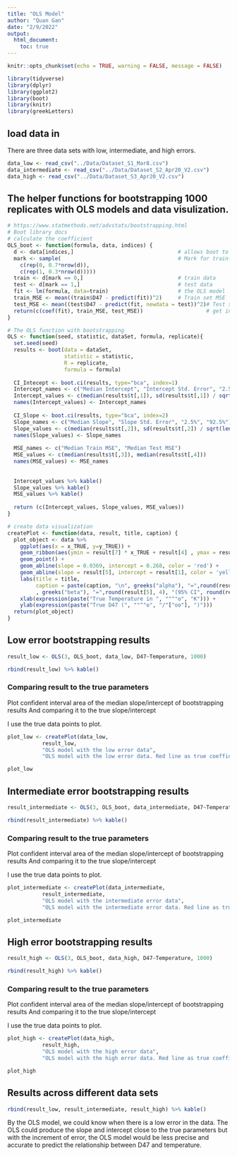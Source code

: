 ```yaml
---
title: "OLS Model"
author: "Quan Gan"
date: "2/9/2022"
output: 
  html_document:
    toc: true
---
```


```r
knitr::opts_chunk$set(echo = TRUE, warning = FALSE, message = FALSE)

library(tidyverse)
library(dplyr)
library(ggplot2)
library(boot)
library(knitr)
library(greekLetters)
```

## load data in
There are three data sets with low, intermediate, and high errors.
```r
data_low <- read_csv("../Data/Dataset_S1_Mar8.csv")
data_intermediate <- read_csv("../Data/Dataset_S2_Apr20_V2.csv")
data_high <- read_csv("../Data/Dataset_S3_Apr20_V2.csv")
```

## The helper functions for bootstrapping 1000 replicates with OLS models and data visulization.
```r
# https://www.statmethods.net/advstats/bootstrapping.html
# Boot library docs
# calculate the coefficient
OLS_boot <- function(formula, data, indices) {
  d <- data[indices,]                                 # allows boot to select sample
  mark <- sample(                                     # Mark for train-test
    c(rep(0, 0.7*nrow(d)), 
    c(rep(1, 0.3*nrow(d)))))      
  train <- d[mark == 0,]                              # train data
  test <- d[mark == 1,]                               # test data
  fit <- lm(formula, data=train)                      # the OLS model
  train_MSE <- mean((train$D47 - predict(fit))^2)     # Train set MSE
  test_MSE <- mean((test$D47 - predict(fit, newdata = test))^2)# Test set MSE
  return(c(coef(fit), train_MSE, test_MSE))                    # get intercept
}

# The OLS function with bootstrapping
OLS <- function(seed, statistic, dataSet, formula, replicate){
  set.seed(seed)
  results <- boot(data = dataSet,
                  statistic = statistic,
                  R = replicate,
                  formula = formula)
  
  CI_Intecept <- boot.ci(results, type="bca", index=1)
  Intercept_names <- c("Median Intercept", "Intercept Std. Error", "2.5%", "92.5%")
  Intercept_values <- c(median(results$t[,1]), sd(results$t[,1]) / sqrt(length(results$t[,1])), CI_Intecept$bca[4], CI_Intecept$bca[5])
  names(Intercept_values) <- Intercept_names
  
  CI_Slope <- boot.ci(results, type="bca", index=2)
  Slope_names <- c("Median Slope", "Slope Std. Error", "2.5%", "92.5%")
  Slope_values <- c(median(results$t[,2]), sd(results$t[,2]) / sqrt(length(results$t[,2])), CI_Slope$bca[4], CI_Slope$bca[5])
  names(Slope_values) <- Slope_names
  
  MSE_names <- c("Median Train MSE", "Median Test MSE")
  MSE_values <- c(median(results$t[,3]), median(results$t[,4]))
  names(MSE_values) <- MSE_names
  
  
  Intercept_values %>% kable()
  Slope_values %>% kable()
  MSE_values %>% kable()
  
  return (c(Intercept_values, Slope_values, MSE_values))
}

# create data visualization
createPlot <- function(data, result, title, caption) {
  plot_object <- data %>% 
    ggplot(aes(x = x_TRUE, y=y_TRUE)) + 
    geom_ribbon(aes(ymin = result[7] * x_TRUE + result[4] , ymax = result[8] * x_TRUE + result[3]), fill = "orange") +
    geom_point() +
    geom_abline(slope = 0.0369, intercept = 0.268, color = 'red') +
    geom_abline(slope = result[5], intercept = result[1], color = 'yellow') + 
    labs(title = title,
         caption = paste(caption, "\n", greeks("alpha"), "=",round(result[1], 4), "(95% CI", round(result[3], 4),"-", round(result[4],4), ")\n"
         , greeks("beta"), "=",round(result[5], 4), "(95% CI", round(result[7], 4),"-", round(result[8],4), ")" ))+ 
    xlab(expression(paste("True Temperature in ", ""^"o", "K"))) + 
    ylab(expression(paste("True D47 (", ""^"o", "/"["oo"], ")"))) 
  return(plot_object)
}

```

## Low error bootstrapping results

```r
result_low <- OLS(3, OLS_boot, data_low, D47~Temperature, 1000)

rbind(result_low) %>% kable()
```


### Comparing result to the true parameters
Plot confident interval area of the median slope/intercept of bootstrapping results
And comparing it to the true slope/intercept

I use the true data points to plot.
```r
plot_low <- createPlot(data_low, 
           result_low, 
           "OLS model with the low error data", 
           "OLS model with the low error data. Red line as true coefficient. Yellow is OLS fitted coefficient" )

plot_low
```

## Intermediate error bootstrapping results

```r

result_intermediate <- OLS(3, OLS_boot, data_intermediate, D47~Temperature, 1000)

rbind(result_intermediate) %>% kable()
```

### Comparing result to the true parameters
Plot confident interval area of the median slope/intercept of bootstrapping results
And comparing it to the true slope/intercept

I use the true data points to plot.
```r
plot_intermediate <- createPlot(data_intermediate, 
           result_intermediate, 
           "OLS model with the intermediate error data", 
           "OLS model with the intermediate error data. Red line as true coefficient. Yellow is OLS fitted coefficient")

plot_intermediate
```

## High error bootstrapping results

```r
result_high <- OLS(3, OLS_boot, data_high, D47~Temperature, 1000)

rbind(result_high) %>% kable()
```


### Comparing result to the true parameters
Plot confident interval area of the median slope/intercept of bootstrapping results
And comparing it to the true slope/intercept

I use the true data points to plot.
```r
plot_high <- createPlot(data_high, 
           result_high, 
           "OLS model with the high error data", 
           "OLS model with the high error data. Red line as true coefficient. Yellow is OLS fitted coefficient")

plot_high
```


## Results across different data sets

```r
rbind(result_low, result_intermediate, result_high) %>% kable()
```










By the OLS model, we could know when there is a low error in the data. The OLS 
could produce the slope and intercept close to the true parameters but with the 
increment of error, the OLS model would be less precise and accurate to predict 
the relationship between D47 and temperature.